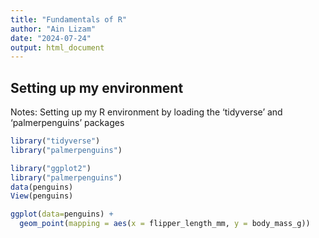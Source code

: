 ```yaml
---
title: "Fundamentals of R"
author: "Ain Lizam"
date: "2024-07-24"
output: html_document
---
```


## Setting up my environment
Notes: Setting up my R environment by loading the 'tidyverse' and 'palmerpenguins' packages  

```r
library("tidyverse")  
library("palmerpenguins")
```

```r
library("ggplot2")  
library("palmerpenguins")  
data(penguins)  
View(penguins)
```

```r

ggplot(data=penguins) +
  geom_point(mapping = aes(x = flipper_length_mm, y = body_mass_g))
```


